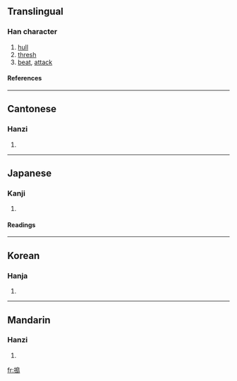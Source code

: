{{see|捣|擣}}

==Translingual==
===Han character===
{{Han char|rn=64|rad=手|as=10|sn=13|four=5702<sub>7</sub>|canj=手竹日山 (QHAU)}}
# [[hull]]
# [[thresh]]
# [[beat]], [[attack]]
====References====
{{Han ref|kx=0447.010|dkj=12480|dj=0797.120|hdz=31934.060|uh=6417|ud=25623|bh=B76F|bd=46959}}
----
==Cantonese==
===Hanzi===
{{yue-hanzi|jyut=|y=dou2}}
# {{defn|Cantonese}}
----
==Japanese==
===Kanji===
{{ja-kanji|grade=|rs=手10}}
# {{defn|Japanese}} 
====Readings====
{{ja-readings|on=[[とう]] (tō)|kun=[[つく]] (tsuku)}}
----
==Korean==
===Hanja===
{{ko-hanja|hangeul=도|eumhun=|rv=do|mr=to|y=to}}
# {{defn|Korean}}
----
==Mandarin==
===Hanzi===
{{cmn-hanzi|sim=捣|pin=[[dǎo]] ([[dao3]])|wg=tao<sup>3</sup>}}
# {{defn|Mandarin}}

[[fr:搗]]